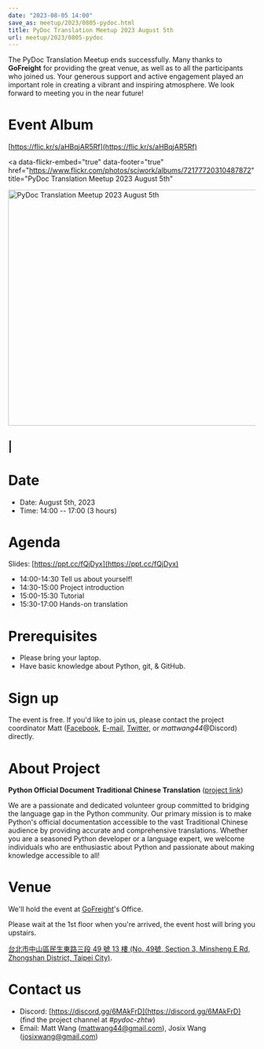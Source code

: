 ```yaml
---
date: "2023-08-05 14:00"
save_as: meetup/2023/0805-pydoc.html
title: PyDoc Translation Meetup 2023 August 5th
url: meetup/2023/0805-pydoc
---
```


The PyDoc Translation Meetup ends successfully. Many thanks to
**GoFreight** for providing the great venue, as well as to all the
participants who joined us. Your generous support and active engagement
played an important role in creating a vibrant and inspiring atmosphere.
We look forward to meeting you in the near future!

# Event Album

[https://flic.kr/s/aHBqjAR5Rf](https://flic.kr/s/aHBqjAR5Rf)

<a
  data-flickr-embed="true"
  data-footer="true"
  href="https://www.flickr.com/photos/sciwork/albums/72177720310487872"
  title="PyDoc Translation Meetup 2023 August 5th"
>
  <img
    src="https://live.staticflickr.com/65535/53117111971_d38f14efd1_z.jpg"
    width="640"
    height="480"
    alt="PyDoc Translation Meetup 2023 August 5th"
  />
</a>
<script
  async
  src="//embedr.flickr.com/assets/client-code.js"
  charset="utf-8"
></script>

## \|

# Date

- Date: August 5th, 2023
- Time: 14:00 \-- 17:00 (3 hours)

# Agenda

Slides: [https://ppt.cc/fQjDyx](https://ppt.cc/fQjDyx)

- 14:00-14:30 Tell us about yourself!
- 14:30-15:00 Project introduction
- 15:00-15:30 Tutorial
- 15:30-17:00 Hands-on translation

# Prerequisites

- Please bring your laptop.
- Have basic knowledge about Python, git, & GitHub.

# Sign up

The event is free. If you\'d like to join us, please contact the project
coordinator Matt
([Facebook](https://www.facebook.com/profile.php?id=100000194291071),
[E-mail](mailto:mattwang44@gmail.com),
[Twitter](https://twitter.com/mattwang44), or
_mattwang44_\@Discord) directly.

# About Project

**Python Official Document Traditional Chinese Translation** ([project
link](https://github.com/python/python-docs-zh-tw))

We are a passionate and dedicated volunteer group committed to bridging
the language gap in the Python community. Our primary mission is to make
Python\'s official documentation accessible to the vast Traditional
Chinese audience by providing accurate and comprehensive translations.
Whether you are a seasoned Python developer or a language expert, we
welcome individuals who are enthusiastic about Python and passionate
about making knowledge accessible to all!

# Venue

We\'ll hold the event at [GoFreight](https://gofreight.com)\'s Office.

Please wait at the 1st floor when you\'re arrived, the event host will
bring you upstairs.

[台北市中山區民生東路三段 49 號 13 樓 (No. 49號, Section 3, Minsheng E
Rd, Zhongshan District, Taipei
City)](https://goo.gl/maps/jtvavku37WujffR97).

<div
  style={{
    overflow: "hidden",
    paddingBottom: "56.25%",
    position: "relative",
    height: 0,
  }}
>
  <Map src="https://www.google.com/maps/embed?pb=!1m18!1m12!1m3!1d3614.293081637916!2d121.5401667!3d25.058053699999995!2m3!1f0!2f0!3f0!3m2!1i1024!2i768!4f13.1!3m3!1m2!1s0x3442abe1799a3629%3A0x64f57e1fbff9d53!2s10491%2C%20Taipei%20City%2C%20Zhongshan%20District%2C%20Section%203%2C%20Minsheng%20E%20Rd%2C%2049%E8%99%9F13%E6%A8%93!5e0!3m2!1sen!2stw!4v1689940740956!5m2!1sen!2stw" />
</div>

# Contact us

- Discord: [https://discord.gg/6MAkFrD](https://discord.gg/6MAkFrD) (find the project channel at
  _#pydoc-zhtw_)
- Email: Matt Wang ([mattwang44@gmail.com](mailto:mattwang44@gmail.com>)), Josix Wang
  ([josixwang@gmail.com](mailto:josixwang@gmail.com>))
